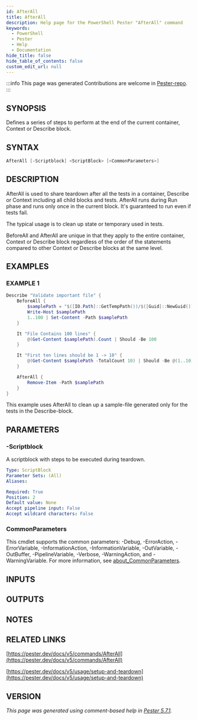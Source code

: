 ```yaml
---
id: AfterAll
title: AfterAll
description: Help page for the PowerShell Pester "AfterAll" command
keywords:
  - PowerShell
  - Pester
  - Help
  - Documentation
hide_title: false
hide_table_of_contents: false
custom_edit_url: null
---
```


:::info This page was generated
Contributions are welcome in [Pester-repo](https://github.com/pester/pester).
:::

## SYNOPSIS

Defines a series of steps to perform at the end of the current container,
Context or Describe block.

## SYNTAX

```powershell
AfterAll [-Scriptblock] <ScriptBlock> [<CommonParameters>]
```

## DESCRIPTION

AfterAll is used to share teardown after all the tests in a container, Describe
or Context including all child blocks and tests.
AfterAll runs during Run phase
and runs only once in the current block.
It's guaranteed to run even if tests
fail.

The typical usage is to clean up state or temporary used in tests.

BeforeAll and AfterAll are unique in that they apply to the entire container,
Context or Describe block regardless of the order of the statements compared to
other Context or Describe blocks at the same level.

## EXAMPLES

### EXAMPLE 1

```powershell
Describe "Validate important file" {
    BeforeAll {
        $samplePath = "$([IO.Path]::GetTempPath())/$([Guid]::NewGuid()).txt"
        Write-Host $samplePath
        1..100 | Set-Content -Path $samplePath
    }

    It "File Contains 100 lines" {
        @(Get-Content $samplePath).Count | Should -Be 100
    }

    It "First ten lines should be 1 -> 10" {
        @(Get-Content $samplePath -TotalCount 10) | Should -Be @(1..10)
    }

    AfterAll {
        Remove-Item -Path $samplePath
    }
}
```

This example uses AfterAll to clean up a sample-file generated only for
the tests in the Describe-block.

## PARAMETERS

### -Scriptblock

A scriptblock with steps to be executed during teardown.

```yaml
Type: ScriptBlock
Parameter Sets: (All)
Aliases:

Required: True
Position: 2
Default value: None
Accept pipeline input: False
Accept wildcard characters: False
```

### CommonParameters

This cmdlet supports the common parameters: -Debug, -ErrorAction, -ErrorVariable, -InformationAction, -InformationVariable, -OutVariable, -OutBuffer, -PipelineVariable, -Verbose, -WarningAction, and -WarningVariable. For more information, see [about_CommonParameters](http://go.microsoft.com/fwlink/?LinkID=113216).

## INPUTS

## OUTPUTS

## NOTES

## RELATED LINKS

[https://pester.dev/docs/v5/commands/AfterAll](https://pester.dev/docs/v5/commands/AfterAll)

[https://pester.dev/docs/v5/usage/setup-and-teardown](https://pester.dev/docs/v5/usage/setup-and-teardown)

## VERSION

*This page was generated using comment-based help in [Pester 5.7.1](https://github.com/pester/pester).*
